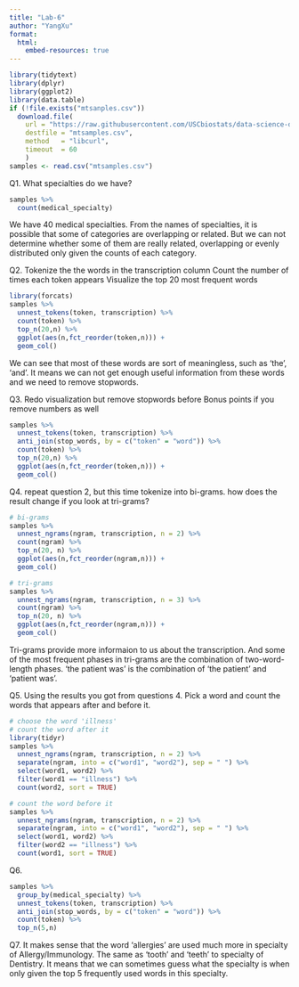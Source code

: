 ```yaml
---
title: "Lab-6"
author: "YangXu"
format:
  html:
    embed-resources: true
---
```


```r
library(tidytext)
library(dplyr)
library(ggplot2)
library(data.table)
if (!file.exists("mtsanples.csv"))
  download.file(
    url = "https://raw.githubusercontent.com/USCbiostats/data-science-data/master/00_mtsamples/mtsamples.csv",
    destfile = "mtsamples.csv",
    method   = "libcurl",
    timeout  = 60
    )
samples <- read.csv("mtsamples.csv")
```

Q1. What specialties do we have?
```r
samples %>%
  count(medical_specialty)
```
We have 40 medical specialties.
From the names of specialties, it is possible that some of categories are overlapping or related.
But we can not determine whether some of them are really related, overlapping or evenly distributed
only given the counts of each category.



Q2.
Tokenize the the words in the transcription column
Count the number of times each token appears
Visualize the top 20 most frequent words
```r
library(forcats)
samples %>%
  unnest_tokens(token, transcription) %>%
  count(token) %>%
  top_n(20,n) %>%
  ggplot(aes(n,fct_reorder(token,n))) +
  geom_col()
```
We can see that most of these words are sort of meaningless, such as 'the', 'and'.
It means we can not get enough useful information from these words and we need to remove stopwords.



Q3.
Redo visualization but remove stopwords before
Bonus points if you remove numbers as well
```r
samples %>%
  unnest_tokens(token, transcription) %>%
  anti_join(stop_words, by = c("token" = "word")) %>%
  count(token) %>%
  top_n(20,n) %>%
  ggplot(aes(n,fct_reorder(token,n))) +
  geom_col()
```

Q4.
repeat question 2, but this time tokenize into bi-grams. how does the result change if you look at tri-grams?
```r
# bi-grams
samples %>%
  unnest_ngrams(ngram, transcription, n = 2) %>%
  count(ngram) %>%
  top_n(20, n) %>%
  ggplot(aes(n,fct_reorder(ngram,n))) +
  geom_col()

# tri-grams
samples %>%
  unnest_ngrams(ngram, transcription, n = 3) %>%
  count(ngram) %>%
  top_n(20, n) %>%
  ggplot(aes(n,fct_reorder(ngram,n))) +
  geom_col()
```
Tri-grams provide more informaion to us about the transcription. And some of the most frequent phases in 
tri-grams are the combination of two-word-length phases. 'the patient was' is the combination of 'the patient'
and 'patient was'.


Q5.
Using the results you got from questions 4. Pick a word and count the words that appears after and before it.
```r
# choose the word 'illness'
# count the word after it
library(tidyr)
samples %>%
  unnest_ngrams(ngram, transcription, n = 2) %>%
  separate(ngram, into = c("word1", "word2"), sep = " ") %>%
  select(word1, word2) %>%
  filter(word1 == "illness") %>%
  count(word2, sort = TRUE)

# count the word before it
samples %>%
  unnest_ngrams(ngram, transcription, n = 2) %>%
  separate(ngram, into = c("word1", "word2"), sep = " ") %>%
  select(word1, word2) %>%
  filter(word2 == "illness") %>%
  count(word1, sort = TRUE)
```


Q6.
```r
samples %>%
  group_by(medical_specialty) %>%
  unnest_tokens(token, transcription) %>%
  anti_join(stop_words, by = c("token" = "word")) %>%
  count(token) %>%
  top_n(5,n)
```

Q7.
It makes sense that the word 'allergies' are used much more in specialty of Allergy/Immunology.
The same as 'tooth' and 'teeth' to specialty of Dentistry.
It means that we can sometimes guess what the specialty is when only given the top 5 frequently
used words in this specialty.
